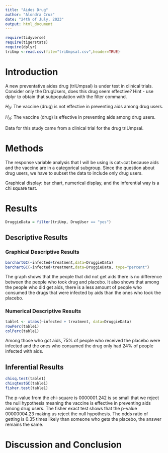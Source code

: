 ```yaml
---
title: "Aides Drug"
author: "Alondra Cruz"
date: "24th of July, 2023"
output: html_document
---
```


```r
require(tidyverse)
require(tigerstats)
require(dplyr)
triUmp <-read.csv(file="triUmpsal.csv",header=TRUE)
```

# Introduction

<!--In this section you explain what you are trying to show.  Where did the data come from?  What is the research or other question you are trying to answer?.  If you skimp in this section expect to be marked down in your grade. Paint a picture of the project a couple of paragraphs is expected!-->

A new  preventative aides drug (triUmpsal) is under test in clinical trials. Consider only the DrugUsers, does this drug seem effective?  Hint - use dplyr to obtain that subpopulation with the filter command.

$H_0$: The vaccine (drug) is not effective in preventing aids among drug users.

$H_A$: The vaccine (drug) is effective in preventing aids among drug users. 

Data for this study came from a clinical trial for the drug triUmpsal.

# Methods

<!--Decide on your methods:  use "variable analysis" or other appropriate descriptors.  Make sure to choose at least one graphical method and at least one numerical method. Discuss what data manipulations may be needed for example subsetting or other binning procedures and what sort of graphical displays and inferential tools will be used!-->

The response variable analysis that I will be using is cat~cat because aids and the vaccine are in a categorical subgroup. Since the question about drug users, we have to subset the data to include only drug users.

Graphical display: bar chart, numerical display, and the inferential way is a chi square test.

# Results

<!--Divide this section into two sub-sections:  One for your descriptive  results and one for your inferential results.!-->
```r
DruggieData = filter(triUmp, DrugUser == "yes")
```


## Descriptive Results


### Graphical Descriptive Results
<!--Graphical results here.  Make sure to show your code.  Provide appropriate labels for axes, giving units if possible, and provide a good title for the graph, too.  Use the graphical results to describe the patterns if any that exist in the data as focused toward the research question. Bottom line is to explain the features of the graph that are relevant to conforming or departing to what is expected by your null hypothesis !-->

```r
barchartGC(~infected+treatment,data=DruggieData)
barchartGC(~infected+treatment,data=DruggieData, type="percent")

```

The graph shows that the people that did not get aids there is no difference between the people who took drug and placebo. It also shows that among the people who did get aids, there is a less amount of people who consumed the drugs that were infected by aids than the ones who took the placebo. 

### Numerical Descriptive Results

```r
table1 <- xtabs(~infected + treatment, data=DruggieData)
rowPerc(table1)
colPerc(table1)
```

Among those who got aids, 75% of people who received the placebo were infected and the ones who consumed the drug only had 24% of people infected with aids.  

<!--Numerical results go here. Use the numerical results to describe the patterns if any that exist in the data as focused toward the research question!-->

## Inferential Results

<!--State hypothesis clearly.  Make sure your discussion of the inferential test covers all the aspects that the test output produces, such as test statistic, p-value etc.  Make a decision about the null hypothesis, explain the assumptions on which the selected test/procedure was based, and why the chosen procedure satisfys the assumptions and is appropriate to answer the research question!-->

```r
chisq.test(table1)
chisqtestGC(table1)
fisher.test(table1)
```

The p-value from the chi-square is 0000001.242 is so small that we reject the null hypothesis meaning the vaccine is effective in preventing aids among drug users. The fisher exact test shows that the p-value 00000004.23 making us reject the null hypothesis. The odds ratio of getting is 0.35 times likely than someone who gets the placebo, the answer remains the same.

# Discussion and Conclusion

<!--Discussion and conclusion here.  If you found a relationship be sure to consider whether the relationship occurs because one of the variavbles causes the other, or whether they perhasps are related for some other reason.  Watch the chapter 6 videos from the GeorgeTown videos collection.!-->
